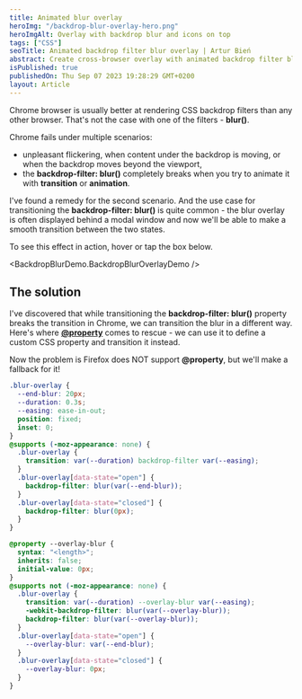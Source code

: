 ```yaml
---
title: Animated blur overlay
heroImg: "/backdrop-blur-overlay-hero.png"
heroImgAlt: Overlay with backdrop blur and icons on top
tags: ["CSS"]
seoTitle: Animated backdrop filter blur overlay | Artur Bień
abstract: Create cross-browser overlay with animated backdrop filter blur
isPublished: true
publishedOn: Thu Sep 07 2023 19:28:29 GMT+0200
layout: Article
---
```


Chrome browser is usually better at rendering CSS backdrop filters than any other browser.
That's not the case with one of the filters - **blur()**.

Chrome fails under multiple scenarios:

- unpleasant flickering, when content under the backdrop is moving,
  or when the backdrop moves beyond the viewport,
- the **backdrop-filter: blur()** completely breaks
  when you try to animate it with **transition** or **animation**.

I've found a remedy for the second scenario. And the use case for
transitioning the **backdrop-filter: blur()** is quite common -
the blur overlay is often displayed behind a modal window and
now we'll be able to make a smooth transition between the two states.

To see this effect in action, hover or tap the box below.

<BackdropBlurDemo.BackdropBlurOverlayDemo />

## The solution

I've discovered that while transitioning the **backdrop-filter: blur()** property
breaks the transition in Chrome, we can transition the blur in a different way.
Here's where [**@property**](https://developer.mozilla.org/en-US/docs/Web/CSS/@property)
comes to rescue - we can use it to define a custom CSS property and transition it instead.

Now the problem is Firefox does NOT support **@property**, but we'll make a fallback for it!

```css
.blur-overlay {
  --end-blur: 20px;
  --duration: 0.3s;
  --easing: ease-in-out;
  position: fixed;
  inset: 0;
}
@supports (-moz-appearance: none) {
  .blur-overlay {
    transition: var(--duration) backdrop-filter var(--easing);
  }
  .blur-overlay[data-state="open"] {
    backdrop-filter: blur(var(--end-blur));
  }
  .blur-overlay[data-state="closed"] {
    backdrop-filter: blur(0px);
  }
}

@property --overlay-blur {
  syntax: "<length>";
  inherits: false;
  initial-value: 0px;
}
@supports not (-moz-appearance: none) {
  .blur-overlay {
    transition: var(--duration) --overlay-blur var(--easing);
    -webkit-backdrop-filter: blur(var(--overlay-blur));
    backdrop-filter: blur(var(--overlay-blur));
  }
  .blur-overlay[data-state="open"] {
    --overlay-blur: var(--end-blur);
  }
  .blur-overlay[data-state="closed"] {
    --overlay-blur: 0px;
  }
}
```

